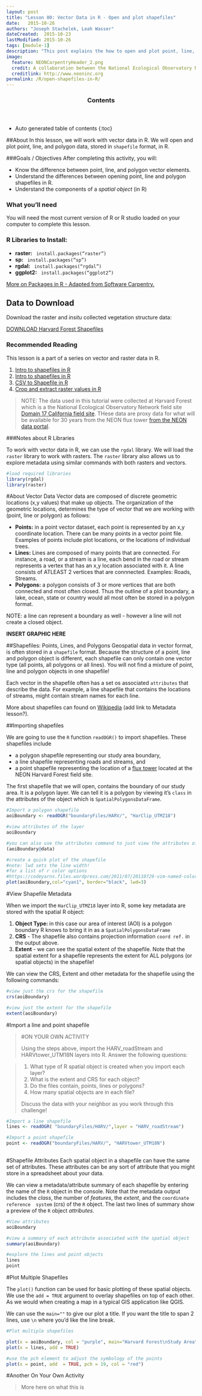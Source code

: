 ```yaml
---
layout: post
title: "Lesson 00: Vector Data in R - Open and plot shapefiles"
date:   2015-10-26
authors: "Joseph Stachelek, Leah Wasser"
dateCreated:  2015-10-23
lastModified: 2015-10-26
tags: [module-1]
description: "This post explains the how to open and plot point, line, and polygon shapefiles in R."
image:
  feature: NEONCarpentryHeader_2.png
  credit: A collaboration between the National Ecological Observatory Network (NEON) and Data Carpentry
  creditlink: http://www.neoninc.org
permalink: /R/open-shapefiles-in-R/
---
```


<section id="table-of-contents" class="toc">
  <header>
    <h3>Contents</h3>
  </header>
<div id="drawer" markdown="1">
*  Auto generated table of contents
{:toc}
</div>
</section><!-- /#table-of-contents -->


##About
In this lesson, we will work with vector data in R. We will open and plot point, 
line, and polygon data, stored in `shapefile` format, in R.

###Goals / Objectives
After completing this activity, you will:

 * Know the difference between point, line, and polygon vector elements.
 * Understand the differences between opening point, line and polygon shapefiles in R.
 * Understand the components of a _spatial object_ (in R)

<div id="objectives">
<h3>What you'll need</h3>

You will need the most current version of R or R studio loaded on your computer 
to complete this lesson.

<h3>R Libraries to Install:</h3>
<ul>
<li><strong>raster:</strong> <code> install.packages("raster")</code></li>
<li><strong>sp:</strong> <code> install.packages("sp")</code></li>
<li><strong>rgdal:</strong> <code> install.packages("rgdal")</code></li>
<li><strong>ggplot2:</strong> <code> install.packages("ggplot2")</code></li>
</ul>

<a href="{{ site.baseurl }}/R/Packages-In-R/" target="_blank"> 
More on Packages in R - Adapted from Software Carpentry.</a>

<h2>Data to Download</h2>

Download the raster and <i>insitu</i> collected vegetation structure data:

<a href="http://files.figshare.com/2387960/boundaryFiles.zip" class="btn btn-success"> 
DOWNLOAD Harvard Forest Shapefiles</a>

<h3>Recommended Reading</h3>
This lesson is a part of a series on vector and raster data in R.

<ol>
<li> <a href="{{ site.baseurl }}/R/open-shapefiles-in-R/">
Intro to shapefiles in R</a></li>
<li><a href="{{ site.baseurl }}/R/shapefile-attributes-in-R/">
Intro to shapefiles in R</a></li>
<li><a href="{{ site.baseurl }}/R/csv-to-shapefile-R/">
CSV to Shapefile in R</a></li>
<li><a href="{{ site.baseurl }}/R/crop-extract-raster-data-R/">
Crop and extract raster values in R</a></li>
</ol>
</div>

> NOTE: The data used in this tutorial were collected at Harvard Forest which is
> a the National Ecological Observatory Network field site <a href="http://www.neoninc.org/science-design/field-sites/harvard-forest" target="_blank">
> Domain 17 California field site</a>. THese data are proxy data for what will be
> available for 30 years from the NEON flux tower [from the NEON data portal](http://data.neoninc.org/ "NEON data").

 
###Notes about R Libraries

To work with vector data in R, we can use the `rgdal` library. We will load the `raster`
library to work with rasters. The `raster` library also allows us to explore metadata
using similar commands with both rasters and vectors.

```r

#load required libraries
library(rgdal)
library(raster)

```


#About Vector Data
Vector data are composed of discrete geometric locations (x,y values) that make 
up objects. The organization of the geometric locations, determines the type of 
vector that we are working with (point, line or polygon) as follows: 

* **Points:** in a point vector dataset, each point is represented by an x,y coordinate location. 
There can be many points in a vector point file. Examples of points include plot locations, or the
locations of individual trees.
* **Lines:** Lines are composed of many points that are connected. For instance, a road, 
or a stream is a line, each bend in the road or stream represents a vertex that 
has an x,y location associated with it. A line consists of ATLEAST 2 vertices 
that are connnected. Examples: Roads, Streams.
* **Polygons:** a polygon consists of 3 or more vertices that are both connected and
most often closed. Thus the outline of a plot boundary, a lake, ocean, state or 
country would all most often be stored in a polygon format. 

NOTE: a line can represent a boundary as well - however a line will not create a 
closed object.

**INSERT GRAPHIC HERE**

##Shapefiles: Points, Lines, and Polygons
Geospatial data in vector format, is often stored in a `shapefile` format. Because the 
structure of a point, line and polygon object is different, each shapefile
can only contain one vector type (all points, all polygons or all lines). You will 
not find a mixture of point, line and polygon objects in one shapefile!

Each vector in the shapefile often has a set os associated `attributes` that describe the data.
For example, a line shapefile that contains the locations of streams, might contain stream
names for each line.

More about shapefiles can found on [Wikipedia](https://en.wikipedia.org/wiki/Shapefile) 
(add link to Metadata lesson?).

##Importing shapefiles

We are going to use the `R` function `readOGR()` to import shapefiles. These 
shapefiles include 

* a polygon shapefile representing our study area boundary, 
* a line shapefile representing roads and streams, and 
* a point shapefile representing the location of a [flux tower](http://www.neoninc.org/science-design/collection-methods/flux-tower-measurements) located at the NEON 
Harvard Forest field site.

The first shapefile that we will open, contains the boundary of our study area. 
It is a polygon layer. We can tell it is a polygon by viewing it's `class` in the 
attributes of the object which is `SpatialPolygonsDataFrame`.

```r

#Import a polygon shapefile 
aoiBoundary <- readOGR("boundaryFiles/HARV/", "HarClip_UTMZ18")

#view attributes of the layer
aoiBoundary

#you can also use the attributes command to just view the attributes of the data
(aoiBoundary@data)

#create a quick plot of the shapefile
#note: lwd sets the line width!
#for a list of r color options 
#https://codeyarns.files.wordpress.com/2011/07/20110729-vim-named-colors.png?w=700
plot(aoiBoundary,col="cyan1", border="black", lwd=3)

```

#View Shapefile Metadata

When we import the `HarClip_UTMZ18` layer into R, some key metadata are stored
with the spatial R object:

1. **Object Type: **  in this case our area of interest (AOI) is a polygon boundary
R knows to bring it in as a `SpatialPolygonsDataFrame`
2. **CRS** - The shapefile also contains projection information `coord ref.` in the output 
above.
3. **Extent** - we can see the spatial extent of the shapefile. Note that the spatial
extent for a shapefile represents the extent for ALL polygons (or spatial objects)
in the shapefile!

We can view the CRS, Extent and other metadata for the shapefile using the following
commands:

```r
#view just the crs for the shapefile
crs(aoiBoundary)

#view just the extent for the shapefile
extent(aoiBoundary)

```

#Import a line and point shapefile

>#ON YOUR OWN ACTIVITY
>
>Using the steps above, import the HARV_roadStream and HARVtower_UTM18N layers into R.
>Answer the following questions:

>1. What type of R spatial object is created when you import each layer?
>2. What is the extent and CRS for each object?
>3. Do the files contain, points, lines or polygons?
>4. How many spatial objects are in each file?
>
>Discuss the data with your neighbor as you work through this challenge!


```r

#Import a line shapefile
lines <- readOGR( "boundaryFiles/HARV/",layer = "HARV_roadStream")

#Import a point shapefile 
point <- readOGR("boundaryFiles/HARV/", "HARVtower_UTM18N")
  
```

#Shapefile Attributes
Each spatial object in a shapefile can have the same set of attributes. These attributes
can be any sort of attribute that you might store in a spreadsheet about your data. 

We can view a metadata/attribute summary of each shapefile by entering 
the name of the `R` object in the console. Note that the metadata output includes 
the _class_, the number of _features_, the _extent_, and the `coordinate reference 
system` (crs) of the `R` object. The last two lines of summary show a preview of 
the `R` object _attributes_.

```r
#View attributes
aoiBoundary

#view a summary of each attribute associated with the spatial object
summary(aoiBoundary)

#explore the lines and point objects
lines
point

```

#Plot Multiple Shapefiles

The `plot()` function can be used for basic plotting of these spatial objects. 
We use the `add = TRUE` argument to overlay shapefiles on top of each other. As we 
would when creating a map in a typical GIS application like QGIS.

We can use the `main=""` to give our plot a title. If you want the title to 
span 2 lines, use `\n` where you'd like the line break.

```r
#Plot multiple shapefiles

plot(x = aoiBoundary, col = "purple", main="Harvard Forest\nStudy Area")
plot(x = lines, add = TRUE)

#use the pch element to adjust the symbology of the points
plot(x = point, add  = TRUE, pch = 19, col = "red")
```

#Another On Your Own Activity

>More here on what this is
>
>
